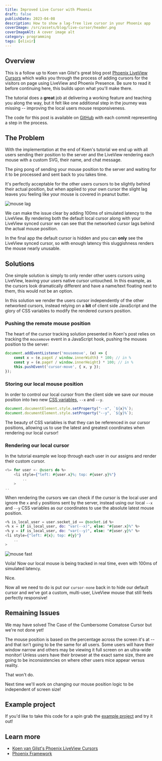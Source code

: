 ```yaml
---
title: Improved Live Cursor with Phoenix
draft: false
publishDate: 2023-04-08
description: How to show a lag-free live cursor in your Phoenix app
coverImage: /src/assets/blog/live-cursor/header.png
coverImageAlt: A cover image alt
category: programming
tags: [elixir]
---
```


## Overview

This is a follow up to Koen van Gilst's great blog post [Phoenix LiveView Cursors](https://koenvangilst.nl/blog/phoenix-liveview-cursors) which walks you through the process of adding cursors for the visitors on page using LiveView and Phoenix Presence. Be sure to read it before continuing here, this builds upon what you'll make there.

The tutorial does a **great** job at delivering a working feature and teaching you along the way, but it felt like one additional step in the journey was missing -- improving the local users mouse responsiveness.

The code for this post is available on [GitHub](https://github.com/zolrath/live_cursor) with each commit representing a step in the process.

## The Problem

With the implementation at the end of Koen's tutorial we end up with all users sending their position to the server and the LiveView rendering each mouse with a custom SVG, their name, and chat message.

The ping pong of sending your mouse position to the server and waiting for it to be processed and sent back to you takes time. 

It's perfectly acceptable for the other users cursors to be slightly behind their actual position, but when applied to your own cursor the slight lag leaves you feeling like your mouse is covered in peanut butter.

![mouse lag](@assets/blog/live-cursor/mouselag.gif)

We can make the issue clear by adding 100ms of simulated latency to the LiveView. By rendering both the default local cursor along with your LiveView synced cursor we can see that the networked cursor lags behind the actual mouse position.

 In the final app the default cursor is hidden and you can **only** see the LiveView synced cursor, so with enough latency this sluggishness renders the mouse nearly unusable.

## Solutions

One simple solution is simply to only render other users cursors using LiveView, leaving your users native cursor untouched. In this example, as the cursors look dramatically different and have a name/text floating next to them, this would not be an option.

In this solution we render the users cursor independently of the other networked cursors, instead relying on a **bit** of client side JavaScript and the glory of CSS variables to modify the rendered cursors position.

### Pushing the remote mouse position

The heart of the cursor tracking solution presented in Koen's post relies on tracking the `mousemove` event in a JavaScript hook, pushing the mouses position to the server:

```js
document.addEventListener('mousemove', (e) => {
    const x = (e.pageX / window.innerWidth) * 100; // in %
    const y = (e.pageY / window.innerHeight) * 100; // in %
    this.pushEvent('cursor-move', { x, y });
});
```

### Storing our local mouse position
In order to control our local cursor from the client side we save our mouse position into two new [CSS variables](https://developer.mozilla.org/en-US/docs/Web/CSS/Using_CSS_custom_properties), `--x` and `--y`.

```js
document.documentElement.style.setProperty("--x", `${x}%`);
document.documentElement.style.setProperty("--y", `${y}%`);
```

The beauty of CSS variables is that they can be referenced in our cursor positions, allowing us to use the latest and greatest coordinates when rendering our local cursor!


### Rendering our local cursor
In the tutorial example we loop through each user in our assigns and render their custom cursor.

```elixir
<%= for user <- @users do %>
    <li style={"left: #{user.x}%; top: #{user.y}%"}
		..
    >
..
```

When rendering the cursors we can check if the cursor is the local user and ignore the `x` and `y` positions sent by the server, instead using our local `--x` and `--y` CSS variables as our coordinates to use the absolute latest mouse position.

```elixir
<% is_local_user = user.socket_id == @socket.id %>
<% x = if is_local_user, do: "var(--x)", else: "#{user.x}%" %>
<% y = if is_local_user, do: "var(--y)", else: "#{user.y}%" %>
<li style={"left: #{x}; top: #{y}"}
    ..
>
```

![mouse fast](@assets/blog/live-cursor/mousefast.gif)

Voila! Now our local mouse is being tracked in real time, even with 100ms of simulated latency.

Nice.

Now all we need to do is put our `cursor-none` back in to hide our default cursor and we've got a custom, multi-user, LiveView mouse that still feels perfectly responsive! 

## Remaining Issues

We may have solved The Case of the Cumbersome Comatose Cursor but we're not done yet!

The mouse position is based on the percentage across the screen it's at -- and that isn't going to be the same for all users. Some users will have their window narrow and others may be viewing it full screen on an ultra-wide monitor! Unless users have their browser at the exact same size, there are going to be inconsistencies on where other users mice appear versus reality.

That won't do.

Next time we'll work on changing our mouse position logic to be independent of screen size!

## Example project

If you'd like to take this code for a spin grab the [example project](https://github.com/zolrath/live_cursor) and try it out!

## Learn more

  * [Koen van Gilst's Phoenix LiveView Cursors](https://koenvangilst.nl/blog/phoenix-liveview-cursors)
  * [Phoenix Framework](https://www.phoenixframework.org)
